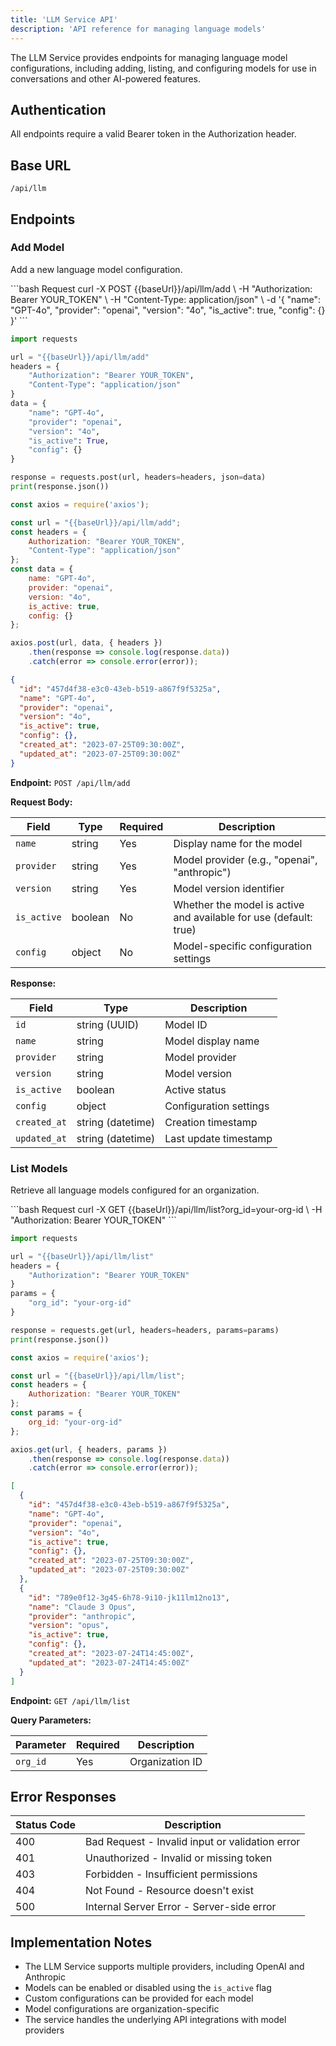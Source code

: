 ```yaml
---
title: 'LLM Service API'
description: 'API reference for managing language models'
---
```


The LLM Service provides endpoints for managing language model configurations, including adding, listing, and configuring models for use in conversations and other AI-powered features.

## Authentication

All endpoints require a valid Bearer token in the Authorization header.

## Base URL

```
/api/llm
```

## Endpoints

### Add Model

Add a new language model configuration.

<CodeGroup>
```bash Request
curl -X POST {{baseUrl}}/api/llm/add \
  -H "Authorization: Bearer YOUR_TOKEN" \
  -H "Content-Type: application/json" \
  -d '{
    "name": "GPT-4o",
    "provider": "openai",
    "version": "4o",
    "is_active": true,
    "config": {}
  }'
```

```python Python
import requests

url = "{{baseUrl}}/api/llm/add"
headers = {
    "Authorization": "Bearer YOUR_TOKEN",
    "Content-Type": "application/json"
}
data = {
    "name": "GPT-4o",
    "provider": "openai",
    "version": "4o",
    "is_active": True,
    "config": {}
}

response = requests.post(url, headers=headers, json=data)
print(response.json())
```

```javascript JavaScript
const axios = require('axios');

const url = "{{baseUrl}}/api/llm/add";
const headers = {
    Authorization: "Bearer YOUR_TOKEN",
    "Content-Type": "application/json"
};
const data = {
    name: "GPT-4o",
    provider: "openai",
    version: "4o",
    is_active: true,
    config: {}
};

axios.post(url, data, { headers })
    .then(response => console.log(response.data))
    .catch(error => console.error(error));
```

```json Response
{
  "id": "457d4f38-e3c0-43eb-b519-a867f9f5325a",
  "name": "GPT-4o",
  "provider": "openai",
  "version": "4o",
  "is_active": true,
  "config": {},
  "created_at": "2023-07-25T09:30:00Z",
  "updated_at": "2023-07-25T09:30:00Z"
}
```
</CodeGroup>

**Endpoint:** `POST /api/llm/add`

**Request Body:**

| Field | Type | Required | Description |
|-------|------|----------|-------------|
| `name` | string | Yes | Display name for the model |
| `provider` | string | Yes | Model provider (e.g., "openai", "anthropic") |
| `version` | string | Yes | Model version identifier |
| `is_active` | boolean | No | Whether the model is active and available for use (default: true) |
| `config` | object | No | Model-specific configuration settings |

**Response:**

| Field | Type | Description |
|-------|------|-------------|
| `id` | string (UUID) | Model ID |
| `name` | string | Model display name |
| `provider` | string | Model provider |
| `version` | string | Model version |
| `is_active` | boolean | Active status |
| `config` | object | Configuration settings |
| `created_at` | string (datetime) | Creation timestamp |
| `updated_at` | string (datetime) | Last update timestamp |

### List Models

Retrieve all language models configured for an organization.

<CodeGroup>
```bash Request
curl -X GET {{baseUrl}}/api/llm/list?org_id=your-org-id \
  -H "Authorization: Bearer YOUR_TOKEN"
```

```python Python
import requests

url = "{{baseUrl}}/api/llm/list"
headers = {
    "Authorization": "Bearer YOUR_TOKEN"
}
params = {
    "org_id": "your-org-id"
}

response = requests.get(url, headers=headers, params=params)
print(response.json())
```

```javascript JavaScript
const axios = require('axios');

const url = "{{baseUrl}}/api/llm/list";
const headers = {
    Authorization: "Bearer YOUR_TOKEN"
};
const params = {
    org_id: "your-org-id"
};

axios.get(url, { headers, params })
    .then(response => console.log(response.data))
    .catch(error => console.error(error));
```

```json Response
[
  {
    "id": "457d4f38-e3c0-43eb-b519-a867f9f5325a",
    "name": "GPT-4o",
    "provider": "openai",
    "version": "4o",
    "is_active": true,
    "config": {},
    "created_at": "2023-07-25T09:30:00Z",
    "updated_at": "2023-07-25T09:30:00Z"
  },
  {
    "id": "789e0f12-3g45-6h78-9i10-jk11lm12no13",
    "name": "Claude 3 Opus",
    "provider": "anthropic",
    "version": "opus",
    "is_active": true,
    "config": {},
    "created_at": "2023-07-24T14:45:00Z",
    "updated_at": "2023-07-24T14:45:00Z"
  }
]
```
</CodeGroup>

**Endpoint:** `GET /api/llm/list`

**Query Parameters:**

| Parameter | Required | Description |
|-----------|----------|-------------|
| `org_id` | Yes | Organization ID |

## Error Responses

| Status Code | Description |
|-------------|-------------|
| 400 | Bad Request - Invalid input or validation error |
| 401 | Unauthorized - Invalid or missing token |
| 403 | Forbidden - Insufficient permissions |
| 404 | Not Found - Resource doesn't exist |
| 500 | Internal Server Error - Server-side error |

## Implementation Notes

- The LLM Service supports multiple providers, including OpenAI and Anthropic
- Models can be enabled or disabled using the `is_active` flag
- Custom configurations can be provided for each model
- Model configurations are organization-specific
- The service handles the underlying API integrations with model providers
